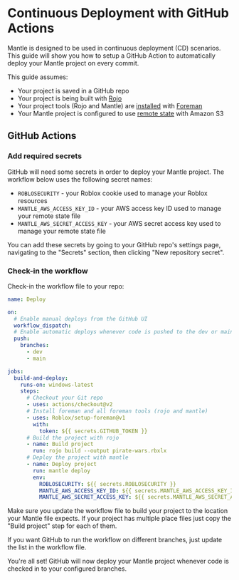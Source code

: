 # Continuous Deployment with GitHub Actions

Mantle is designed to be used in continuous deployment (CD) scenarios. This guide will show you how
to setup a GitHub Action to automatically deploy your Mantle project on every commit.

This guide assumes:

- Your project is saved in a GitHub repo
- Your project is being built with [Rojo](https://rojo.space)
- Your project tools (Rojo and Mantle) are
  [installed](/docs/installation#install-with-foreman-recommended) with
  [Foreman](https://github.com/Roblox/foreman#readme)
- Your Mantle project is configured to use [remote state](/docs/remote-state) with Amazon S3

## GitHub Actions

### Add required secrets

GitHub will need some secrets in order to deploy your Mantle project. The workflow below uses the following secret names:

- `ROBLOSECURITY` - your Roblox cookie used to manage your Roblox resources
- `MANTLE_AWS_ACCESS_KEY_ID` - your AWS access key ID used to manage your remote state file
- `MANTLE_AWS_SECRET_ACCESS_KEY` - your AWS secret access key used to manage your remote state file

You can add these secrets by going to your GitHub repo's settings page, navigating to the "Secrets"
section, then clicking "New repository secret".

### Check-in the workflow

Check-in the workflow file to your repo:

```yaml filename=".github/workflows/deploy.yml"
name: Deploy

on:
  # Enable manual deploys from the GitHub UI
  workflow_dispatch:
  # Enable automatic deploys whenever code is pushed to the dev or main branches
  push:
    branches:
      - dev
      - main

jobs:
  build-and-deploy:
    runs-on: windows-latest
    steps:
      # Checkout your Git repo
      - uses: actions/checkout@v2
      # Install foreman and all foreman tools (rojo and mantle)
      - uses: Roblox/setup-foreman@v1
        with:
          token: ${{ secrets.GITHUB_TOKEN }}
      # Build the project with rojo
      - name: Build project
        run: rojo build --output pirate-wars.rbxlx
      # Deploy the project with mantle
      - name: Deploy project
        run: mantle deploy
        env:
          ROBLOSECURITY: ${{ secrets.ROBLOSECURITY }}
          MANTLE_AWS_ACCESS_KEY_ID: ${{ secrets.MANTLE_AWS_ACCESS_KEY_ID }}
          MANTLE_AWS_SECRET_ACCESS_KEY: ${{ secrets.MANTLE_AWS_SECRET_ACCESS_KEY }}
```

Make sure you update the workflow file to build your project to the location your Mantle file
expects. If your project has multiple place files just copy the "Build project" step for each of
them.

If you want GitHub to run the workflow on different branches, just update the list in the workflow
file.

You're all set! GitHub will now deploy your Mantle project whenever code is checked in to your
configured branches.
